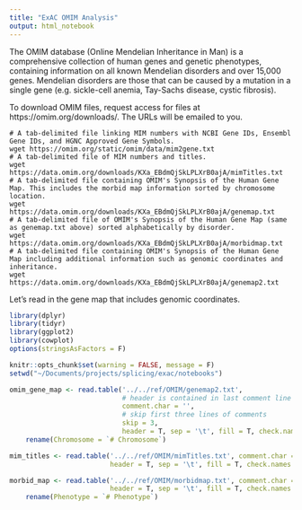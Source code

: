 ```yaml
---
title: "ExAC OMIM Analysis"
output: html_notebook
---
```


The OMIM database (Online Mendelian Inheritance in Man) is a comprehensive collection of human genes and genetic phenotypes, containing information on all known Mendelian disorders and over 15,000 genes. Mendelian disorders are those that can be caused by a mutation in a single gene (e.g. sickle-cell anemia, Tay-Sachs disease, cystic fibrosis).

To download OMIM files, request access for files at https://omim.org/downloads/. The URLs will be emailed to you.

```
# A tab-delimited file linking MIM numbers with NCBI Gene IDs, Ensembl Gene IDs, and HGNC Approved Gene Symbols.
wget https://omim.org/static/omim/data/mim2gene.txt
# A tab-delimited file of MIM numbers and titles.
wget https://data.omim.org/downloads/KXa_EBdmQjSkLPLXrB0ajA/mimTitles.txt
# A tab-delimited file containing OMIM's Synopsis of the Human Gene Map. This includes the morbid map information sorted by chromosome location.
wget https://data.omim.org/downloads/KXa_EBdmQjSkLPLXrB0ajA/genemap.txt
# A tab-delimited file of OMIM's Synopsis of the Human Gene Map (same as genemap.txt above) sorted alphabetically by disorder.
wget https://data.omim.org/downloads/KXa_EBdmQjSkLPLXrB0ajA/morbidmap.txt
# A tab-delimited file containing OMIM's Synopsis of the Human Gene Map including additional information such as genomic coordinates and inheritance.
wget https://data.omim.org/downloads/KXa_EBdmQjSkLPLXrB0ajA/genemap2.txt
```

Let's read in the gene map that includes genomic coordinates.

```r
library(dplyr)
library(tidyr)
library(ggplot2)
library(cowplot)
options(stringsAsFactors = F)

knitr::opts_chunk$set(warning = FALSE, message = F)
setwd("~/Documents/projects/splicing/exac/notebooks")
```

```r
omim_gene_map <- read.table('../../ref/OMIM/genemap2.txt', 
                            # header is contained in last comment line
                            comment.char = '', 
                            # skip first three lines of comments
                            skip = 3,
                            header = T, sep = '\t', fill = T, check.names = F) %>% 
    rename(Chromosome = `# Chromosome`)

mim_titles <- read.table('../../ref/OMIM/mimTitles.txt', comment.char = '', skip = 2,
                         header = T, sep = '\t', fill = T, check.names = F)

morbid_map <- read.table('../../ref/OMIM/morbidmap.txt', comment.char = '', skip = 3, 
                         header = T, sep = '\t', fill = T, check.names = F) %>% 
    rename(Phenotype = `# Phenotype`)

```


